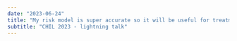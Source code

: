 ```yaml
---
date: "2023-06-24"
title: "My risk model is super accurate so it will be useful for treatment decision making, right? Wrong!"
subtitle: "CHIL 2023 - lightning talk"
---
```

